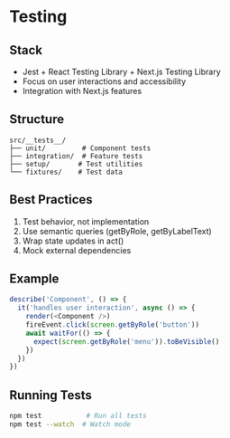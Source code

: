 # Testing

## Stack
- Jest + React Testing Library + Next.js Testing Library
- Focus on user interactions and accessibility
- Integration with Next.js features

## Structure
```
src/__tests__/
├── unit/         # Component tests
├── integration/  # Feature tests
├── setup/       # Test utilities
└── fixtures/    # Test data
```

## Best Practices
1. Test behavior, not implementation
2. Use semantic queries (getByRole, getByLabelText)
3. Wrap state updates in act()
4. Mock external dependencies

## Example
```typescript
describe('Component', () => {
  it('handles user interaction', async () => {
    render(<Component />)
    fireEvent.click(screen.getByRole('button'))
    await waitFor(() => {
      expect(screen.getByRole('menu')).toBeVisible()
    })
  })
})
```

## Running Tests
```bash
npm test           # Run all tests
npm test --watch  # Watch mode
``` 
